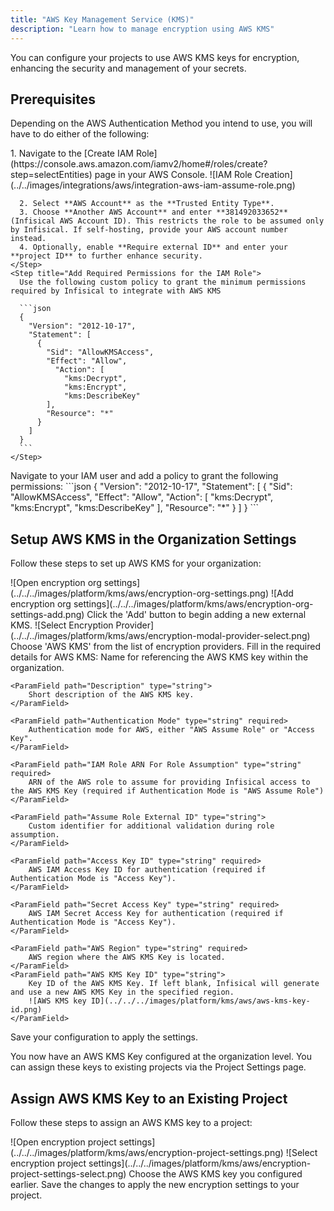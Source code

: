 ```yaml
---
title: "AWS Key Management Service (KMS)"
description: "Learn how to manage encryption using AWS KMS"
---
```


You can configure your projects to use AWS KMS keys for encryption, enhancing the security and management of your secrets.

## Prerequisites

Depending on the AWS Authentication Method you intend to use, you will have to do either of the following:

<Tabs>
  <Tab title="Assume Role (Recommended)">
  <Steps>
    <Step title="Create the Managing User IAM Role">
      1. Navigate to the [Create IAM Role](https://console.aws.amazon.com/iamv2/home#/roles/create?step=selectEntities) page in your AWS Console.
        ![IAM Role Creation](../../images/integrations/aws/integration-aws-iam-assume-role.png)

      2. Select **AWS Account** as the **Trusted Entity Type**.
      3. Choose **Another AWS Account** and enter **381492033652** (Infisical AWS Account ID). This restricts the role to be assumed only by Infisical. If self-hosting, provide your AWS account number instead.
      4. Optionally, enable **Require external ID** and enter your **project ID** to further enhance security.
    </Step>
    <Step title="Add Required Permissions for the IAM Role">
      Use the following custom policy to grant the minimum permissions required by Infisical to integrate with AWS KMS

      ```json
      {
        "Version": "2012-10-17",
        "Statement": [
          {
            "Sid": "AllowKMSAccess",
            "Effect": "Allow",
              "Action": [
                "kms:Decrypt",
                "kms:Encrypt",
                "kms:DescribeKey"
            ],
            "Resource": "*"
          }
        ]
      }
      ```
    </Step>

  </Steps>
  </Tab>
  <Tab title="Access Key">
      Navigate to your IAM user and add a policy to grant the following permissions:
      ```json
      {
        "Version": "2012-10-17",
        "Statement": [
          {
            "Sid": "AllowKMSAccess",
            "Effect": "Allow",
              "Action": [
                "kms:Decrypt",
                "kms:Encrypt",
                "kms:DescribeKey"
            ],
            "Resource": "*"
          }
        ]
      }
      ```
  </Tab>
</Tabs>

## Setup AWS KMS in the Organization Settings

Follow these steps to set up AWS KMS for your organization:

<Steps>
  <Step title="Navigate to the organization settings and select the Encryption tab.">
	![Open encryption org settings](../../../images/platform/kms/aws/encryption-org-settings.png)
  </Step>
  <Step title="Click on the 'Add' button">
	![Add encryption org settings](../../../images/platform/kms/aws/encryption-org-settings-add.png)
    Click the 'Add' button to begin adding a new external KMS.
  </Step>
  <Step title="Select 'AWS KMS'">
	![Select Encryption Provider](../../../images/platform/kms/aws/encryption-modal-provider-select.png)
     Choose 'AWS KMS' from the list of encryption providers.
  </Step>
  <Step title="Provide the inputs for AWS KMS">
    Fill in the required details for AWS KMS:
	<ParamField path="Alias" type="string" required>
		Name for referencing the AWS KMS key within the organization.
	</ParamField>

    <ParamField path="Description" type="string">
        Short description of the AWS KMS key.
    </ParamField>

    <ParamField path="Authentication Mode" type="string" required>
    	Authentication mode for AWS, either "AWS Assume Role" or "Access Key".
    </ParamField>

    <ParamField path="IAM Role ARN For Role Assumption" type="string" required>
        ARN of the AWS role to assume for providing Infisical access to the AWS KMS Key (required if Authentication Mode is "AWS Assume Role")
    </ParamField>

    <ParamField path="Assume Role External ID" type="string">
    	Custom identifier for additional validation during role assumption.
    </ParamField>

    <ParamField path="Access Key ID" type="string" required>
    	AWS IAM Access Key ID for authentication (required if Authentication Mode is "Access Key").
    </ParamField>

    <ParamField path="Secret Access Key" type="string" required>
        AWS IAM Secret Access Key for authentication (required if Authentication Mode is "Access Key").
    </ParamField>

    <ParamField path="AWS Region" type="string" required>
    	AWS region where the AWS KMS Key is located.
    </ParamField>
    <ParamField path="AWS KMS Key ID" type="string">
    	Key ID of the AWS KMS Key. If left blank, Infisical will generate and use a new AWS KMS Key in the specified region.
        ![AWS KMS key ID](../../../images/platform/kms/aws/aws-kms-key-id.png)
    </ParamField>

  </Step>
  <Step title="Click Save">
    Save your configuration to apply the settings.
  </Step>
</Steps>

You now have an AWS KMS Key configured at the organization level. You can assign these keys to existing projects via the Project Settings page.

## Assign AWS KMS Key to an Existing Project

Follow these steps to assign an AWS KMS key to a project:

<Steps>
  <Step title="Open Project Settings and proceed to the Encryption Tab">
    ![Open encryption project
    settings](../../../images/platform/kms/aws/encryption-project-settings.png)
  </Step>
  <Step title="Under the Key Management section, select your newly added AWS KMS key from the dropdown">
    ![Select encryption project
    settings](../../../images/platform/kms/aws/encryption-project-settings-select.png)
    Choose the AWS KMS key you configured earlier.
  </Step>
  <Step title="Click Save">
    Save the changes to apply the new encryption settings to your project.
  </Step>
</Steps>
